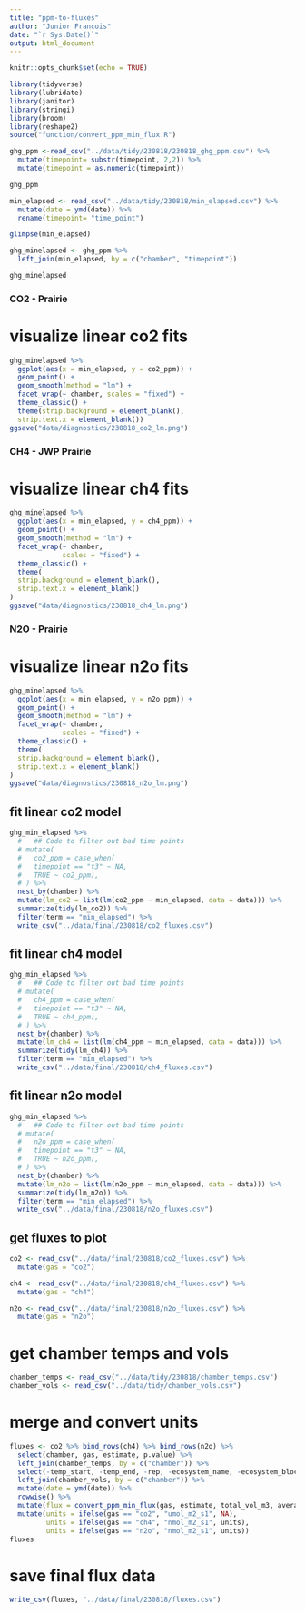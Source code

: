 ```yaml
---
title: "ppm-to-fluxes"
author: "Junior Francois"
date: "`r Sys.Date()`"
output: html_document
---
```


```r
knitr::opts_chunk$set(echo = TRUE)
```

```r
library(tidyverse)
library(lubridate)
library(janitor)
library(stringi)
library(broom)
library(reshape2)
source("function/convert_ppm_min_flux.R")
```

```r
ghg_ppm <-read_csv("../data/tidy/230818/230818_ghg_ppm.csv") %>% 
  mutate(timepoint= substr(timepoint, 2,2)) %>% 
  mutate(timepoint = as.numeric(timepoint))

```

```r
ghg_ppm
```



```r
min_elapsed <- read_csv("../data/tidy/230818/min_elapsed.csv") %>%
  mutate(date = ymd(date)) %>% 
  rename(timepoint= "time_point")
```

```r
glimpse(min_elapsed)
```

```r
ghg_minelapsed <- ghg_ppm %>% 
  left_join(min_elapsed, by = c("chamber", "timepoint"))
```

```r
ghg_minelapsed
```


### CO2 - Prairie

# visualize linear co2 fits

```r
ghg_minelapsed %>% 
  ggplot(aes(x = min_elapsed, y = co2_ppm)) + 
  geom_point() + 
  geom_smooth(method = "lm") + 
  facet_wrap(~ chamber, scales = "fixed") + 
  theme_classic() +
  theme(strip.background = element_blank(),
  strip.text.x = element_blank())
ggsave("data/diagnostics/230818_co2_lm.png")
```

### CH4 - JWP Prairie

# visualize linear ch4 fits

```r
ghg_minelapsed %>% 
  ggplot(aes(x = min_elapsed, y = ch4_ppm)) + 
  geom_point() + 
  geom_smooth(method = "lm") + 
  facet_wrap(~ chamber, 
             scales = "fixed") + 
  theme_classic() +
  theme(
  strip.background = element_blank(),
  strip.text.x = element_blank()
)
ggsave("data/diagnostics/230818_ch4_lm.png")
```

 
### N2O - Prairie

# visualize linear n2o fits

```r
ghg_minelapsed %>% 
  ggplot(aes(x = min_elapsed, y = n2o_ppm)) + 
  geom_point() + 
  geom_smooth(method = "lm") + 
  facet_wrap(~ chamber, 
             scales = "fixed") + 
  theme_classic() +
  theme(
  strip.background = element_blank(),
  strip.text.x = element_blank()
)
ggsave("data/diagnostics/230818_n2o_lm.png")
```

## fit linear co2 model

```r
ghg_min_elapsed %>%
  #   ## Code to filter out bad time points
  # mutate(
  #   co2_ppm = case_when(
  #   timepoint == "t3" ~ NA,
  #   TRUE ~ co2_ppm),
  # ) %>% 
  nest_by(chamber) %>% 
  mutate(lm_co2 = list(lm(co2_ppm ~ min_elapsed, data = data))) %>%
  summarize(tidy(lm_co2)) %>% 
  filter(term == "min_elapsed") %>% 
  write_csv("../data/final/230818/co2_fluxes.csv")
```

## fit linear ch4 model

```r
ghg_min_elapsed %>%
  #   ## Code to filter out bad time points
  # mutate(
  #   ch4_ppm = case_when(
  #   timepoint == "t3" ~ NA,
  #   TRUE ~ ch4_ppm),
  # ) %>% 
  nest_by(chamber) %>% 
  mutate(lm_ch4 = list(lm(ch4_ppm ~ min_elapsed, data = data))) %>%
  summarize(tidy(lm_ch4)) %>% 
  filter(term == "min_elapsed") %>% 
  write_csv("../data/final/230818/ch4_fluxes.csv")
```

## fit linear n2o model

```r
ghg_min_elapsed %>%
  #   ## Code to filter out bad time points
  # mutate(
  #   n2o_ppm = case_when(
  #   timepoint == "t3" ~ NA,
  #   TRUE ~ n2o_ppm),
  # ) %>% 
  nest_by(chamber) %>% 
  mutate(lm_n2o = list(lm(n2o_ppm ~ min_elapsed, data = data))) %>%
  summarize(tidy(lm_n2o)) %>% 
  filter(term == "min_elapsed") %>% 
  write_csv("../data/final/230818/n2o_fluxes.csv")
```

## get fluxes to plot

```r
co2 <- read_csv("../data/final/230818/co2_fluxes.csv") %>% 
  mutate(gas = "co2")
```

```r
ch4 <- read_csv("../data/final/230818/ch4_fluxes.csv") %>% 
  mutate(gas = "ch4")
```

```r
n2o <- read_csv("../data/final/230818/n2o_fluxes.csv") %>% 
  mutate(gas = "n2o")
```


# get chamber temps and vols

```r
chamber_temps <- read_csv("../data/tidy/230818/chamber_temps.csv")
chamber_vols <- read_csv("../data/tidy/chamber_vols.csv")
```


# merge and convert units

```r
fluxes <- co2 %>% bind_rows(ch4) %>% bind_rows(n2o) %>% 
  select(chamber, gas, estimate, p.value) %>% 
  left_join(chamber_temps, by = c("chamber")) %>% 
  select(-temp_start, -temp_end, -rep, -ecosystem_name, -ecosystem_block) %>% 
  left_join(chamber_vols, by = c("chamber")) %>%
  mutate(date = ymd(date)) %>% 
  rowwise() %>% 
  mutate(flux = convert_ppm_min_flux(gas, estimate, total_vol_m3, average_temp_kelvin)) %>% 
  mutate(units = ifelse(gas == "co2", "umol_m2_s1", NA),
         units = ifelse(gas == "ch4", "nmol_m2_s1", units),
         units = ifelse(gas == "n2o", "nmol_m2_s1", units))
fluxes
```

# save final flux data

```r
write_csv(fluxes, "../data/final/230818/fluxes.csv")
```



